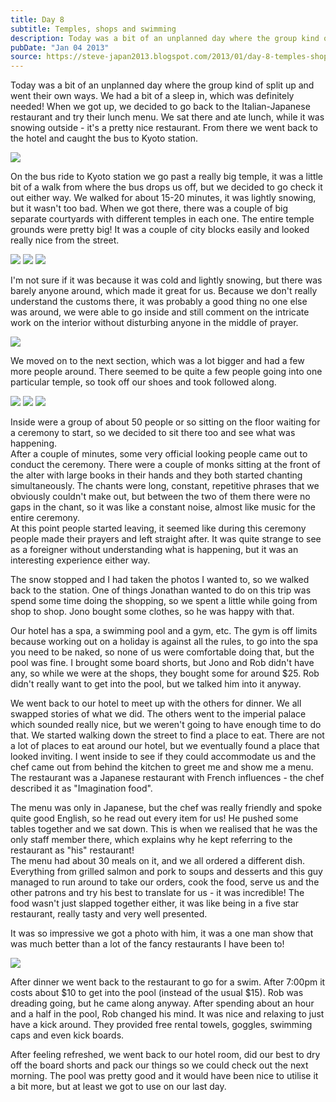 ```yaml
---
title: Day 8
subtitle: Temples, shops and swimming
description: Today was a bit of an unplanned day where the group kind of split up and went their own ways. We had a bit of a sleep in, which was definite...
pubDate: "Jan 04 2013"
source: https://steve-japan2013.blogspot.com/2013/01/day-8-temples-shops-and-swimming.html
---
```



Today was a bit of an unplanned day where the group kind of split up and went their own ways. We had a bit of a sleep in, which was definitely needed! When we got up, we decided to go back to the Italian-Japanese restaurant and try their lunch menu. We sat there and ate lunch, while it was snowing outside - it's a pretty nice restaurant. From there we went back to the hotel and caught the bus to Kyoto station.

<Img originalAspectRatio src="2012-japan/lsgxrkkcvcgwd05f9wdu.jpg" />

On the bus ride to Kyoto station we go past a really big temple, it was a little bit of a walk from where the bus drops us off, but we decided to go check it out either way. We walked for about 15-20 minutes, it was lightly snowing, but it wasn't too bad. When we got there, there was a couple of big separate courtyards with different temples in each one. The entire temple grounds were pretty big! It was a couple of city blocks easily and looked really nice from the street.

<Grid>
  <Img src="2012-japan/ksumwhms0yiz7iqunnji.jpg" />
  <Img src="2012-japan/ccqpopsyg6i6oqokdxtl.jpg" />
  <Img src="2012-japan/zwqspnhgtyjxv2iopa9p.jpg" />
</Grid>

I'm not sure if it was because it was cold and lightly snowing, but there was barely anyone around, which made it great for us. Because we don't really understand the customs there, it was probably a good thing no one else was around, we were able to go inside and still comment on the intricate work on the interior without disturbing anyone in the middle of prayer.

<Img originalAspectRatio src="2012-japan/kdbtbnzxq91s3enuzyyn.jpg" />

We moved on to the next section, which was a lot bigger and had a few more people around. There seemed to be quite a few people going into one particular temple, so took off our shoes and took followed along.

<Grid>
  <Img src="2012-japan/fdejlxvi9n0eiyyf65og.jpg" />
  <Img src="2012-japan/ot8f7izf7sekkphiu56k.jpg" />
  <Img src="2012-japan/knzqil61nyltpsykppdd.jpg" />
</Grid>

Inside were a group of about 50 people or so sitting on the floor waiting for a ceremony to start, so we decided to sit there too and see what was happening.  
After a couple of minutes, some very official looking people came out to conduct the ceremony. There were a couple of monks sitting at the front of the alter with large books in their hands and they both started chanting simultaneously. The chants were long, constant, repetitive phrases that we obviously couldn't make out, but between the two of them there were no gaps in the chant, so it was like a constant noise, almost like music for the entire ceremony.  
At this point people started leaving, it seemed like during this ceremony people made their prayers and left straight after. It was quite strange to see as a foreigner without understanding what is happening, but it was an interesting experience either way.

The snow stopped and I had taken the photos I wanted to, so we walked back to the station. One of things Jonathan wanted to do on this trip was spend some time doing the shopping, so we spent a little while going from shop to shop. Jono bought some clothes, so he was happy with that.

Our hotel has a spa, a swimming pool and a gym, etc. The gym is off limits because working out on a holiday is against all the rules, to go into the spa you need to be naked, so none of us were comfortable doing that, but the pool was fine. I brought some board shorts, but Jono and Rob didn't have any, so while we were at the shops, they bought some for around $25. Rob didn't really want to get into the pool, but we talked him into it anyway.

We went back to our hotel to meet up with the others for dinner. We all swapped stories of what we did. The others went to the imperial palace which sounded really nice, but we weren't going to have enough time to do that. We started walking down the street to find a place to eat. There are not a lot of places to eat around our hotel, but we eventually found a place that looked inviting. I went inside to see if they could accommodate us and the chef came out from behind the kitchen to greet me and show me a menu. The restaurant was a Japanese restaurant with French influences - the chef described it as "Imagination food".

The menu was only in Japanese, but the chef was really friendly and spoke quite good English, so he read out every item for us! He pushed some tables together and we sat down. This is when we realised that he was the only staff member there, which explains why he kept referring to the restaurant as "his" restaurant!  
The menu had about 30 meals on it, and we all ordered a different dish. Everything from grilled salmon and pork to soups and desserts and this guy managed to run around to take our orders, cook the food, serve us and the other patrons and try his best to translate for us - it was incredible! The food wasn't just slapped together either, it was like being in a five star restaurant, really tasty and very well presented.

It was so impressive we got a photo with him, it was a one man show that was much better than a lot of the fancy restaurants I have been to!

<Img src="2012-japan/spflk4mqjiqshopxihco.jpg" />

After dinner we went back to the restaurant to go for a swim. After 7:00pm it costs about $10 to get into the pool (instead of the usual $15). Rob was dreading going, but he came along anyway. After spending about an hour and a half in the pool, Rob changed his mind. It was nice and relaxing to just have a kick around. They provided free rental towels, goggles, swimming caps and even kick boards.

After feeling refreshed, we went back to our hotel room, did our best to dry off the board shorts and pack our things so we could check out the next morning. The pool was pretty good and it would have been nice to utilise it a bit more, but at least we got to use on our last day.
